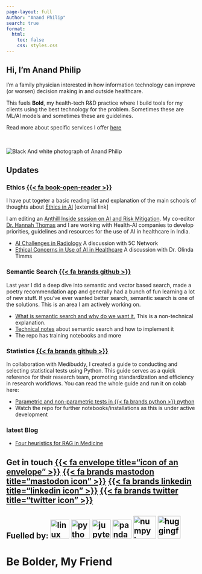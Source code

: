 ```yaml
---
page-layout: full
Author: "Anand Philip"
search: true
format:
  html:
    toc: false
    css: styles.css
---
```

<div class="grid">

<div class="g-col-12 g-col-md-6">
# Hi, I'm Anand Philip

<p class="large-p">
I'm a family physician interested in how information technology can improve (or worsen) decision making in and outside healthcare. 
</p>
This fuels **Bold**, my health-tech R&D practice where I build tools for my clients using the best technology for the problem. Sometimes these are ML/AI models and sometimes these are guidelines.

Read more about specific services I offer [here](services.qmd)

</div>

<div class="g-col-12 g-col-md-6">
<img src="assets/fPX9EXMc_400x400.jpg" class="img-fluid rounded float-right" style="max-width:400px;margin-top:2rem;" alt="Black And white photograph of Anand Philip" >
</div>

</div>

## Updates

<div class="grid">

<div class="g-col-12 g-col-md-6" >
<h3>Ethics [{{< fa book-open-reader >}}](#ethics)</h3>
I have put togeter a basic reading list and explanation of the main schools of thoughts about [Ethics in AI ](https://anandphilip.com/ethical-ai-basic-reading-schools-of-thought-an-overview/) \[external link\]

I am editing an [Anthill Inside session on AI and Risk Mitigation](https://hasgeek.com/anthillinside/ai-and-risk-mitigation/).  My co-editor [Dr. Hannah Thomas](https://www.linkedin.com/in/hannah-mary-thomas-t-838a0113/?originalSubdomain=in) and I are working with Health-AI companies to develop priorities, guidelines and resources for the use of AI in healthcare in India. 

- [AI Challenges in Radiology](https://hasgeek.com/anthillinside/navigating-ai-challenges-in-radiology/) A discussion with 5C Network
- [Ethical Concerns in Use of AI in Healthcare](https://hasgeek.com/anthillinside/ethical-concerns-in-use-of-ai-in-healthcare/) A discussion with Dr. Olinda Timms
</div>

<div class="g-col-12 g-col-md-6"> 
<h3>Semantic Search [{{< fa brands github >}}](https://github.com/aflip/mood-muse)</h3> 

Last year I did a deep dive into semantic and vector based search, made a poetry recommendation app and generally had a bunch of fun learning a lot of new stuff. If you've ever wanted better search, semantic search is one of the solutions. This is an area I am actively working on.

- [What is semantic search and why do we want it.](blog/what-is-semantic-search/index.qmd) This is a non-technical explanation.  
- [Technical notes](blog/sem-search-notes/index.qmd) about semantic search and how to implement it
- The repo has training notebooks and more

</div>

<div class="g-col-12 g-col-md-6">
<h3> Statistics [{{< fa brands github >}}](https://github.com/aflip/biostats-with-python)</h3></h3>

In collaboration with Medibuddy, I created a guide to conducting and selecting statistical tests using Python. This guide serves as a quick reference for their research team, promoting standardization and efficiency in research workflows. You can read the whole guide and run it on colab here: 

- [Parametric and non-parametric tests in {{< fa brands python >}} python](blog/biostat-with-python-01/01-BWP-deploy-bold.html)
- Watch the repo for further notebooks/installations as this is under active development
</div>
<div class="g-col-12 g-col-md-6" >
<h3> latest Blog</h3>
- [Four heuristics for RAG in Medicine](https://boldresearch.org/blog/opinionated-RAG-heuristics/index.html)
</div>
</div>

## Get in touch [{{< fa envelope   title="icon of an envelope" >}}](mailto:hello@boldresearch.org)  [{{< fa brands mastodon title="mastodon icon" >}}](https://sigmoid.social/@anandphilipc) [{{< fa brands linkedin  title="linkedin icon" >}}](https://www.linkedin.com/in/anandphilip/) [{{< fa brands twitter  title="twitter icon" >}}](https://www.twitter.com/anandphilipc/)

## Fuelled by:  <img src="assets/Tux_Classic_flat_look_v1.1.svg.png" width="50px" alt="linux logo" /> <img src="assets/python-logo-only.png" width="50px" alt="python logo" /> <img src="assets/jupyter_icon.svg" width="50px" alt ="jupyter logo" /> <img src="assets/Artboard 61.svg" width="50px" alt="pandas logo"/> <img src="assets/numpylogoicon.png" width="60px" alt="numpy logo" /> <img src="assets/hf-logo.svg" width="60px" alt ="huggingface transformers logo" />

</p>



# Be <span class= "bold"> B</span>older, My Friend
